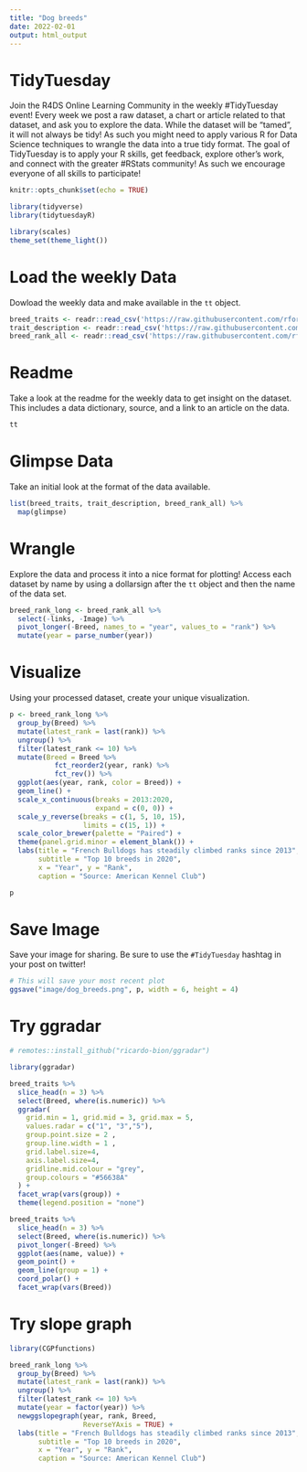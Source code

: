 ```yaml
---
title: "Dog breeds"
date: 2022-02-01
output: html_output
---
```


# TidyTuesday

Join the R4DS Online Learning Community in the weekly #TidyTuesday event!
Every week we post a raw dataset, a chart or article related to that dataset, and ask you to explore the data.
While the dataset will be “tamed”, it will not always be tidy! As such you might need to apply various R for Data Science techniques to wrangle the data into a true tidy format.
The goal of TidyTuesday is to apply your R skills, get feedback, explore other’s work, and connect with the greater #RStats community!
As such we encourage everyone of all skills to participate!

```r

knitr::opts_chunk$set(echo = TRUE)

library(tidyverse)
library(tidytuesdayR)

library(scales)
theme_set(theme_light())
```

# Load the weekly Data

Dowload the weekly data and make available in the `tt` object.

```r

breed_traits <- readr::read_csv('https://raw.githubusercontent.com/rfordatascience/tidytuesday/master/data/2022/2022-02-01/breed_traits.csv')
trait_description <- readr::read_csv('https://raw.githubusercontent.com/rfordatascience/tidytuesday/master/data/2022/2022-02-01/trait_description.csv')
breed_rank_all <- readr::read_csv('https://raw.githubusercontent.com/rfordatascience/tidytuesday/master/data/2022/2022-02-01/breed_rank.csv')

```


# Readme

Take a look at the readme for the weekly data to get insight on the dataset.
This includes a data dictionary, source, and a link to an article on the data.

```r

tt

```


# Glimpse Data

Take an initial look at the format of the data available.

```r

list(breed_traits, trait_description, breed_rank_all) %>% 
  map(glimpse)

```

# Wrangle

Explore the data and process it into a nice format for plotting! Access each dataset by name by using a dollarsign after the `tt` object and then the name of the data set.

```r

breed_rank_long <- breed_rank_all %>% 
  select(-links, -Image) %>% 
  pivot_longer(-Breed, names_to = "year", values_to = "rank") %>% 
  mutate(year = parse_number(year))

```


# Visualize

Using your processed dataset, create your unique visualization.

```r

p <- breed_rank_long %>% 
  group_by(Breed) %>% 
  mutate(latest_rank = last(rank)) %>% 
  ungroup() %>% 
  filter(latest_rank <= 10) %>% 
  mutate(Breed = Breed %>% 
           fct_reorder2(year, rank) %>% 
           fct_rev()) %>% 
  ggplot(aes(year, rank, color = Breed)) +
  geom_line() +
  scale_x_continuous(breaks = 2013:2020,
                     expand = c(0, 0)) +
  scale_y_reverse(breaks = c(1, 5, 10, 15),
                  limits = c(15, 1)) +
  scale_color_brewer(palette = "Paired") +
  theme(panel.grid.minor = element_blank()) +
  labs(title = "French Bulldogs has steadily climbed ranks since 2013",
       subtitle = "Top 10 breeds in 2020",
       x = "Year", y = "Rank",
       caption = "Source: American Kennel Club")

p
```

# Save Image

Save your image for sharing. Be sure to use the `#TidyTuesday` hashtag in your post on twitter! 

```r

# This will save your most recent plot
ggsave("image/dog_breeds.png", p, width = 6, height = 4)

```

# Try ggradar

```r
# remotes::install_github("ricardo-bion/ggradar")

library(ggradar)

breed_traits %>% 
  slice_head(n = 3) %>% 
  select(Breed, where(is.numeric)) %>% 
  ggradar(
    grid.min = 1, grid.mid = 3, grid.max = 5,
    values.radar = c("1", "3","5"),
    group.point.size = 2 ,
    group.line.width = 1 ,
    grid.label.size=4,
    axis.label.size=4,
    gridline.mid.colour = "grey",
    group.colours = "#56638A"
  ) +
  facet_wrap(vars(group)) +
  theme(legend.position = "none")
```

```r

breed_traits %>% 
  slice_head(n = 3) %>% 
  select(Breed, where(is.numeric)) %>% 
  pivot_longer(-Breed) %>% 
  ggplot(aes(name, value)) +
  geom_point() +
  geom_line(group = 1) +
  coord_polar() +
  facet_wrap(vars(Breed))
```

# Try slope graph

```r
library(CGPfunctions)

breed_rank_long %>% 
  group_by(Breed) %>% 
  mutate(latest_rank = last(rank)) %>% 
  ungroup() %>% 
  filter(latest_rank <= 10) %>% 
  mutate(year = factor(year)) %>% 
  newggslopegraph(year, rank, Breed,
                  ReverseYAxis = TRUE) +
  labs(title = "French Bulldogs has steadily climbed ranks since 2013",
       subtitle = "Top 10 breeds in 2020",
       x = "Year", y = "Rank",
       caption = "Source: American Kennel Club")
```

